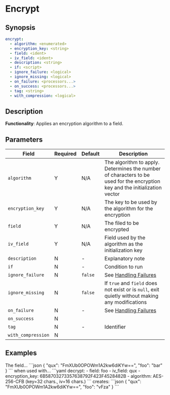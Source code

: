 # Encrypt

## Synopsis

```yaml {2-5}
encrypt:
  - algorithm: <enumerated>
  - encryption_key: <string>
  - field: <ident>
  - iv_field: <ident>
  - description: <string>
  - if: <script>
  - ignore_failure: <logical>
  - ignore_missing: <logical>
  - on_failure: <processors...>
  - on_success: <processors...>
  - tag: <string>
  - with_compression: <logical>
```

## Description

**Functionality**: Applies an encryption algorithm to a field.

## Parameters

|Field|Required|Default|Description|
|---|---|---|---|
|`algorithm`|Y|N/A|The algorithm to apply. Determines the number of characters to be used for the encryption key and the initialization vector|
|`encryption_key`|Y|N/A|The key to be used by the algorithm for the encryption|
|`field`|Y|N/A|The filed to be encrypted|
|`iv_field`|Y|N/A|Field used by the algorithm as the initialization key|
|`description`|N|-|Explanatory note|
|`if`|N|-|Condition to run|
|`ignore_failure`|N|`false`|See [Handling Failures](../handling-failures.mdx)|
|`ignore_missing`|N|`false`|If `true` and `field` does not exist or is `null`, exit quietly without making any modifications|
|`on_failure`|N|-|See [Handling Failures](../handling-failures.mdx)|
|`on_success`|N|||
|`tag`|N|-|Identifier|
|`with_compression`|N|||

## Examples

<ExampleGrid>
  <CommentCol>
    The field...
  </CommentCol>
  <CodeCol>
    ```json
    {
      "qux": "FmXUb0OPOWm1A2kw6diKYw==",
      "foo": "bar"
    }
    ```
  </CodeCol>
  <CommentCol>
    when used with...
  </CommentCol>
  <CodeCol>
    ```yaml
    decrypt:
      - field: foo
      - iv_field: qux
      - encryption_key: 6B58703273357638792F423F4528482B
      - algorithm: AES-256-CFB (key=32 chars., iv=16 chars.)
    ```
  </CodeCol>
  <CommentCol>
    creates:
  </CommentCol>
  <CodeCol>
    ```json
    {
      "qux": "FmXUb0OPOWm1A2kw6diKYw==",
      "foo": "vFza"
    }
    ```
  </CodeCol>
</ExampleGrid>

